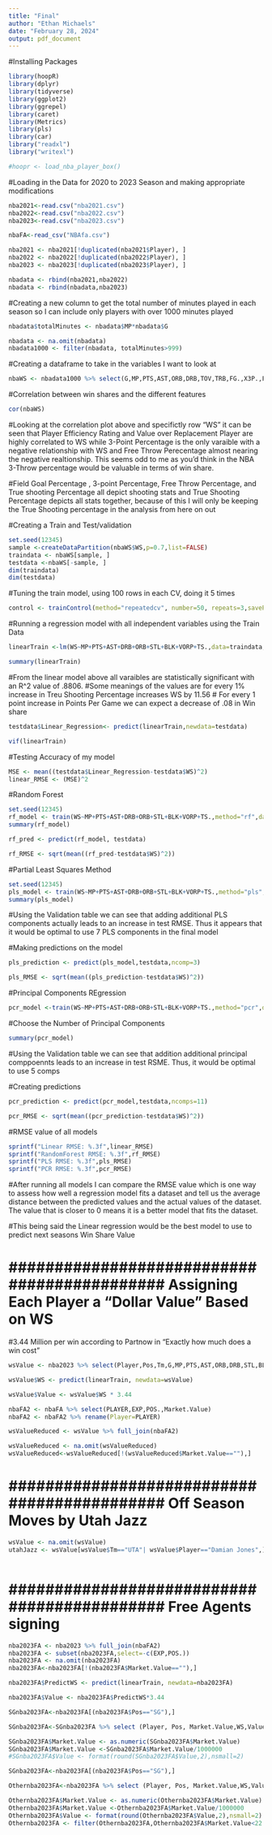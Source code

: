 ---
title: "Final"
author: "Ethan Michaels"
date: "February 28, 2024"
output: pdf_document
---

#Installing Packages
```{r}
library(hoopR)
library(dplyr)
library(tidyverse)
library(ggplot2)
library(ggrepel)
library(caret)
library(Metrics)
library(pls)
library(car)
library("readxl")
library("writexl")
```

```{r}
#hoopr <- load_nba_player_box()
```

#Loading in the Data for 2020 to 2023 Season and making appropriate modifications
```{r}
nba2021<-read.csv("nba2021.csv")
nba2022<-read.csv("nba2022.csv")
nba2023<-read.csv("nba2023.csv")

```

```{r}
nbaFA<-read_csv("NBAfa.csv")
```

```{r}
nba2021 <- nba2021[!duplicated(nba2021$Player), ]
nba2022 <- nba2022[!duplicated(nba2022$Player), ]
nba2023 <- nba2023[!duplicated(nba2023$Player), ]
```

```{r}
nbadata <- rbind(nba2021,nba2022)
nbadata <- rbind(nbadata,nba2023)
```

#Creating a new column to get the total number of minutes played in each season so I can include only players with over 1000 minutes played
```{r}
nbadata$totalMinutes <- nbadata$MP*nbadata$G
```

```{r}
nbadata <- na.omit(nbadata)
nbadata1000 <- filter(nbadata, totalMinutes>999)
```

#Creating a dataframe to take in the variables I want to look at
```{r}
nbaWS <- nbadata1000 %>% select(G,MP,PTS,AST,ORB,DRB,TOV,TRB,FG.,X3P.,FT.,DWS,OWS,WS,PER, TS., VORP,STL,BLK)
```

#Correlation between win shares and the different features
```{r}
cor(nbaWS)
```
#Looking at the correlation plot above and specifictly row "WS" it can be seen that Player Efficiency Rating and Value over Replacement Player are highly correlated to WS while 3-Point Percentage is the only varaible with a negative relationship with WS and Free Throw Perecentage almost nearing the negative realtionship. This seems odd to me as you'd think in the NBA 3-Throw percentage would be valuable in terms of win share.

#Field Goal Percentage , 3-point Percentage, Free Throw Percentage, and True shooting Percentage all depict shooting stats and True Shooting Percentage depicts all stats together, because of this I will only be keeping the True Shooting percentage in the analysis from here on out

#Creating a Train and Test/validation
```{r}
set.seed(12345)
sample <-createDataPartition(nbaWS$WS,p=0.7,list=FALSE)
traindata <- nbaWS[sample, ]
testdata <-nbaWS[-sample, ]
dim(traindata)
dim(testdata)
```

#Tuning the train model, using 100 rows in each CV, doing it 5 times
```{r}
control <- trainControl(method="repeatedcv", number=50, repeats=3,savePredictions=TRUE)
```

#Running a regression model with all independent variables using the Train Data 
```{r}
linearTrain <-lm(WS~MP+PTS+AST+DRB+ORB+STL+BLK+VORP+TS.,data=traindata,trControl=control)

summary(linearTrain)
```
#From the linear model above all varaibles are statistically significant with an R^2 value of .8806.
#Some meanings of the values are for every 1% increase in Treu Shooting Percentage increases WS by 11.56
# For every 1 point increase in Points Per Game we can expect a decrease of .08 in Win share


```{r}
testdata$Linear_Regression<- predict(linearTrain,newdata=testdata)

vif(linearTrain)
```

#Testing Accuracy of my model

```{r}
MSE <- mean((testdata$Linear_Regression-testdata$WS)^2)
linear_RMSE <- (MSE)^2
```

#Random Forest
```{r}
set.seed(12345)
rf_model <- train(WS~MP+PTS+AST+DRB+ORB+STL+BLK+VORP+TS.,method="rf",data=traindata,trControl=control)
summary(rf_model)
```

```{r}
rf_pred <- predict(rf_model, testdata)
```

```{r}
rf_RMSE <- sqrt(mean((rf_pred-testdata$WS)^2))
```

#Partial Least Squares Method
```{r}
set.seed(12345)
pls_model <- train(WS~MP+PTS+AST+DRB+ORB+STL+BLK+VORP+TS.,method="pls",data=traindata,trControl=control,scale=TRUE,validation="CV")
summary(pls_model)
```
#Using the Validation table we can see that adding additional PLS components actually leads to an increase in test RMSE. Thus it appears that it would be optimal to use 7 PLS components in the final model

#Making predictions on the model

```{r}
pls_prediction <- predict(pls_model,testdata,ncomp=3)
```

```{r}
pls_RMSE <- sqrt(mean((pls_prediction-testdata$WS)^2))
```

#Principal Components REgression
```{r}
pcr_model <-train(WS~MP+PTS+AST+DRB+ORB+STL+BLK+VORP+TS.,method="pcr",data=traindata,scale=TRUE,validation="CV")
```

#Choose the Number of Principal Components
```{r}
summary(pcr_model)
```
#Using the Validation table we can see that addition additional principal comppoennts leads to an increase in test RSME. Thus, it would be optimal to use 5 comps

#Creating predictions


```{r}
pcr_prediction <- predict(pcr_model,testdata,ncomps=11)
```

```{r}
pcr_RMSE <- sqrt(mean((pcr_prediction-testdata$WS)^2))
```


#RMSE value of all models
```{r}
sprintf("Linear RMSE: %.3f",linear_RMSE)
sprintf("RandomForest RMSE: %.3f",rf_RMSE)
sprintf("PLS RMSE: %.3f",pls_RMSE)
sprintf("PCR RMSE: %.3f",pcr_RMSE)

```

#After running all models I can compare the RMSE value which is one way to assess how well a regression model fits a dataset and tell us the average distance between the predicted values and the actual values of the dataset. The value that is closer to 0 means it is a better model that fits the dataset.

#This being said the Linear regression would be the best model to use to predict next seasons Win Share Value

# ############################################ Assigning Each Player a "Dollar Value" Based on WS  ######################################
#3.44 Million per win according to Partnow in "Exactly how much does a win cost"

```{r}
wsValue <- nba2023 %>% select(Player,Pos,Tm,G,MP,PTS,AST,ORB,DRB,STL,BLK,VORP,TS.)
```

```{r}
wsValue$WS <- predict(linearTrain, newdata=wsValue)
```

```{r}
wsValue$Value <- wsValue$WS * 3.44
```

```{r}
nbaFA2 <- nbaFA %>% select(PLAYER,EXP,POS.,Market.Value)
nbaFA2 <- nbaFA2 %>% rename(Player=PLAYER)
```

```{r}
wsValueReduced <- wsValue %>% full_join(nbaFA2)
```

```{r}
wsValueReduced <- na.omit(wsValueReduced)
wsValueReduced<-wsValueReduced[!(wsValueReduced$Market.Value==""),]
```

# ############################################ Off Season Moves by Utah Jazz  ######################################

```{r}
wsValue <- na.omit(wsValue)
utahJazz <- wsValue[wsValue$Tm=="UTA"| wsValue$Player=="Damian Jones",]

```

```{r}

```

# ############################################ Free Agents signing ######################################

```{r}
nba2023FA <- nba2023 %>% full_join(nbaFA2)
nba2023FA <- subset(nba2023FA,select=-c(EXP,POS.))
nba2023FA <- na.omit(nba2023FA)
nba2023FA<-nba2023FA[!(nba2023FA$Market.Value==""),]

```

```{r}
nba2023FA$PredictWS <- predict(linearTrain, newdata=nba2023FA)
```

```{r}
nba2023FA$Value <- nba2023FA$PredictWS*3.44
```

```{r}
SGnba2023FA<-nba2023FA[(nba2023FA$Pos=="SG"),]

```

```{r}
SGnba2023FA<-SGnba2023FA %>% select (Player, Pos, Market.Value,WS,Value, MP,PTS,AST,ORB,DRB,STL,BLK)

SGnba2023FA$Market.Value <- as.numeric(SGnba2023FA$Market.Value)
SGnba2023FA$Market.Value <-SGnba2023FA$Market.Value/1000000
#SGnba2023FA$Value <- format(round(SGnba2023FA$Value,2),nsmall=2)
```

```{r}
SGnba2023FA<-nba2023FA[(nba2023FA$Pos=="SG"),]

```

```{r}
Othernba2023FA<-nba2023FA %>% select (Player, Pos, Market.Value,WS,Value, MP,PTS,AST,ORB,DRB,STL,BLK)

Othernba2023FA$Market.Value <- as.numeric(Othernba2023FA$Market.Value)
Othernba2023FA$Market.Value <-Othernba2023FA$Market.Value/1000000
Othernba2023FA$Value <- format(round(Othernba2023FA$Value,2),nsmall=2)
Othernba2023FA <- filter(Othernba2023FA,Othernba2023FA$Market.Value<22.5)
```